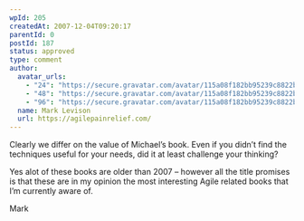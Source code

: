 ```yaml
---
wpId: 205
createdAt: 2007-12-04T09:20:17
parentId: 0
postId: 187
status: approved
type: comment
author:
  avatar_urls:
    - "24": "https://secure.gravatar.com/avatar/115a08f182bb95239c8822b54b5c4235?s=24&d=mm&r=g"
    - "48": "https://secure.gravatar.com/avatar/115a08f182bb95239c8822b54b5c4235?s=48&d=mm&r=g"
    - "96": "https://secure.gravatar.com/avatar/115a08f182bb95239c8822b54b5c4235?s=96&d=mm&r=g"
  name: Mark Levison
  url: https://agilepainrelief.com/
---
```


Clearly we differ on the value of Michael’s book. Even if you didn’t find the techniques useful for your needs, did it at least challenge your thinking?

Yes alot of these books are older than 2007 – however all the title promises is that these are in my opinion the most interesting Agile related books that I’m currently aware of.

Mark
